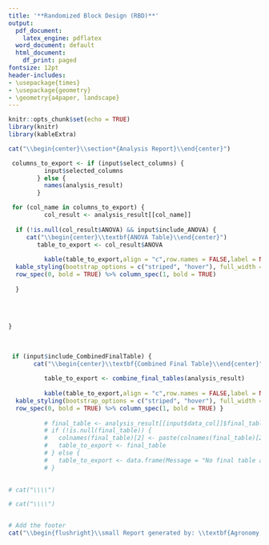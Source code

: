 ```yaml
---
title: '**Randomized Block Design (RBD)**'
output:
  pdf_document:
    latex_engine: pdflatex
  word_document: default
  html_document:
    df_print: paged
fontsize: 12pt
header-includes:
- \usepackage{times}
- \usepackage{geometry}
- \geometry{a4paper, landscape}
---
```


```r
knitr::opts_chunk$set(echo = TRUE)
library(knitr)
library(kableExtra)

```

```r
cat("\\begin{center}\\section*{Analysis Report}\\end{center}")

 columns_to_export <- if (input$select_columns) {
          input$selected_columns
        } else {
          names(analysis_result)
        }

 for (col_name in columns_to_export) {
          col_result <- analysis_result[[col_name]]
   
  if (!is.null(col_result$ANOVA) && input$include_ANOVA) {
     cat("\\begin{center}\\textbf{ANOVA Table}\\end{center}")     
        table_to_export <- col_result$ANOVA
          
          kable(table_to_export,align = "c",row.names = FALSE,label = NULL) %>%
  kable_styling(bootstrap_options = c("striped", "hover"), full_width = FALSE) %>%
  row_spec(0, bold = TRUE) %>% column_spec(1, bold = TRUE)   
                 
  }
          
          
          
          
}
 
 
 
 if (input$include_CombinedFinalTable) {
       cat("\\begin{center}\\textbf{Combined Final Table}\\end{center}")
   
          table_to_export <- combine_final_tables(analysis_result)
          
          kable(table_to_export,align = "c",row.names = FALSE,label = NULL) %>%
  kable_styling(bootstrap_options = c("striped", "hover"), full_width = FALSE) %>%
  row_spec(0, bold = TRUE) %>% column_spec(1, bold = TRUE) }
  
          # final_table <- analysis_result[[input$data_col]]$final_table
          # if (!is.null(final_table)) {
          #   colnames(final_table)[2] <- paste(colnames(final_table)[2], " (", input$data_col, ")", sep = "")
          #   table_to_export <- final_table
          # } else {
          #   table_to_export <- data.frame(Message = "No final table available for the selected column.")
          # }
        

# cat("\\\\")

# cat("\\\\")


# Add the footer
cat("\\begin{flushright}\\small Report generated by: \\textbf{Agronomy, TNAU} \\end{flushright}")
```

